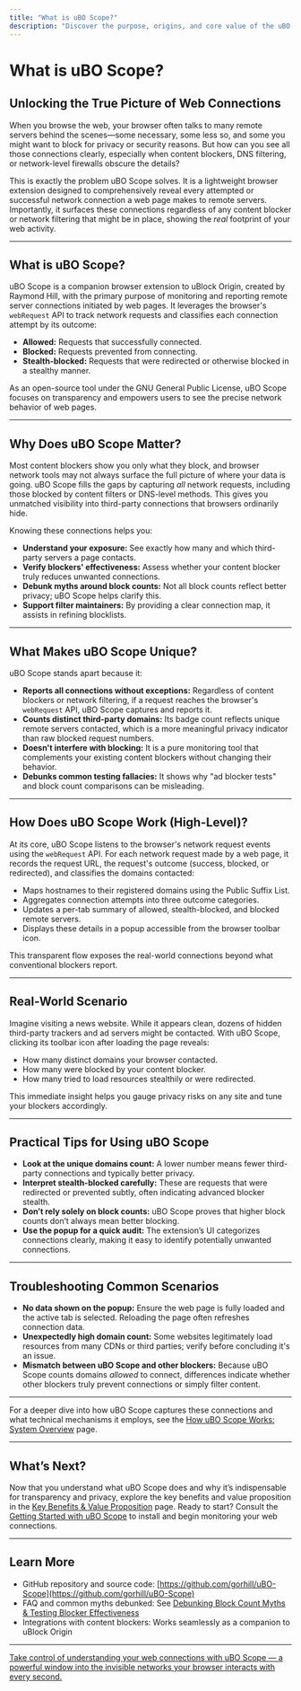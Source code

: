 ```yaml
---
title: "What is uBO Scope?"
description: "Discover the purpose, origins, and core value of the uBO Scope browser extension. Learn how it uniquely reveals all attempted or successful connections that web pages make to remote servers, regardless of content blocker or network-level filtering. This page orients users to the product's positioning and utility in the ecosystem of privacy and security tools."
---
```


# What is uBO Scope?

## Unlocking the True Picture of Web Connections

When you browse the web, your browser often talks to many remote servers behind the scenes—some necessary, some less so, and some you might want to block for privacy or security reasons. But how can you see all those connections clearly, especially when content blockers, DNS filtering, or network-level firewalls obscure the details?

This is exactly the problem uBO Scope solves. It is a lightweight browser extension designed to comprehensively reveal every attempted or successful network connection a web page makes to remote servers. Importantly, it surfaces these connections regardless of any content blocker or network filtering that might be in place, showing the *real* footprint of your web activity.

---

## What is uBO Scope?

uBO Scope is a companion browser extension to uBlock Origin, created by Raymond Hill, with the primary purpose of monitoring and reporting remote server connections initiated by web pages. It leverages the browser's `webRequest` API to track network requests and classifies each connection attempt by its outcome:

- **Allowed:** Requests that successfully connected.
- **Blocked:** Requests prevented from connecting.
- **Stealth-blocked:** Requests that were redirected or otherwise blocked in a stealthy manner.

As an open-source tool under the GNU General Public License, uBO Scope focuses on transparency and empowers users to see the precise network behavior of web pages.

---

## Why Does uBO Scope Matter?

Most content blockers show you only what they block, and browser network tools may not always surface the full picture of where your data is going. uBO Scope fills the gaps by capturing *all* network requests, including those blocked by content filters or DNS-level methods. This gives you unmatched visibility into third-party connections that browsers ordinarily hide. 

Knowing these connections helps you:

- **Understand your exposure:** See exactly how many and which third-party servers a page contacts.
- **Verify blockers' effectiveness:** Assess whether your content blocker truly reduces unwanted connections.
- **Debunk myths around block counts:** Not all block counts reflect better privacy; uBO Scope helps clarify this.
- **Support filter maintainers:** By providing a clear connection map, it assists in refining blocklists.

---

## What Makes uBO Scope Unique?

uBO Scope stands apart because it:

- **Reports all connections without exceptions:** Regardless of content blockers or network filtering, if a request reaches the browser's `webRequest` API, uBO Scope captures and reports it.
- **Counts distinct third-party domains:** Its badge count reflects unique remote servers contacted, which is a more meaningful privacy indicator than raw blocked request numbers.
- **Doesn't interfere with blocking:** It is a pure monitoring tool that complements your existing content blockers without changing their behavior.
- **Debunks common testing fallacies:** It shows why "ad blocker tests" and block count comparisons can be misleading.

---

## How Does uBO Scope Work (High-Level)?

At its core, uBO Scope listens to the browser's network request events using the `webRequest` API. For each network request made by a web page, it records the request URL, the request's outcome (success, blocked, or redirected), and classifies the domains contacted:

- Maps hostnames to their registered domains using the Public Suffix List.
- Aggregates connection attempts into three outcome categories.
- Updates a per-tab summary of allowed, stealth-blocked, and blocked remote servers.
- Displays these details in a popup accessible from the browser toolbar icon.

This transparent flow exposes the real-world connections beyond what conventional blockers report.

---

## Real-World Scenario

Imagine visiting a news website. While it appears clean, dozens of hidden third-party trackers and ad servers might be contacted. With uBO Scope, clicking its toolbar icon after loading the page reveals:

- How many distinct domains your browser contacted.
- How many were blocked by your content blocker.
- How many tried to load resources stealthily or were redirected.

This immediate insight helps you gauge privacy risks on any site and tune your blockers accordingly.

---

## Practical Tips for Using uBO Scope

- **Look at the unique domains count:** A lower number means fewer third-party connections and typically better privacy.
- **Interpret stealth-blocked carefully:** These are requests that were redirected or prevented subtly, often indicating advanced blocker stealth.
- **Don’t rely solely on block counts:** uBO Scope proves that higher block counts don’t always mean better blocking.
- **Use the popup for a quick audit:** The extension’s UI categorizes connections clearly, making it easy to identify potentially unwanted connections.

---

## Troubleshooting Common Scenarios

- **No data shown on the popup:** Ensure the web page is fully loaded and the active tab is selected. Reloading the page often refreshes connection data.
- **Unexpectedly high domain count:** Some websites legitimately load resources from many CDNs or third parties; verify before concluding it's an issue.
- **Mismatch between uBO Scope and other blockers:** Because uBO Scope counts domains *allowed* to connect, differences indicate whether other blockers truly prevent connections or simply filter content.

---

For a deeper dive into how uBO Scope captures these connections and what technical mechanisms it employs, see the [How uBO Scope Works: System Overview](https://docs/overview/core-concepts/how-ubo-scope-works) page.

---

## What’s Next?

Now that you understand what uBO Scope does and why it’s indispensable for transparency and privacy, explore the key benefits and value proposition in the [Key Benefits & Value Proposition](https://docs/overview/about-ubo-scope/key-benefits) page. Ready to start? Consult the [Getting Started with uBO Scope](https://docs/guides/core-workflows/getting-started-ubo-scope) to install and begin monitoring your web connections.

---

## Learn More

- GitHub repository and source code: [https://github.com/gorhill/uBO-Scope](https://github.com/gorhill/uBO-Scope)
- FAQ and common myths debunked: See [Debunking Block Count Myths & Testing Blocker Effectiveness](https://docs/guides/advanced-and-best-practices/debunk-block-count-myths)
- Integrations with content blockers: Works seamlessly as a companion to uBlock Origin

---

<u>Take control of understanding your web connections with uBO Scope — a powerful window into the invisible networks your browser interacts with every second.</u>
